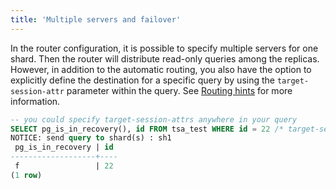 ```yaml
---
title: 'Multiple servers and failover'
---
```


In the router configuration, it is possible to specify multiple servers for one shard. Then the router will distribute read-only queries among the replicas. However, in addition to the automatic routing, you also have the option to explicitly define the destination for a specific query by using the `target-session-attr` parameter within the query. See [Routing hints](/routing/hints#target-session-attrs) for more information.

```sql
-- you could specify target-session-attrs anywhere in your query
SELECT pg_is_in_recovery(), id FROM tsa_test WHERE id = 22 /* target-session-attrs: read-write */;
NOTICE: send query to shard(s) : sh1
 pg_is_in_recovery | id 
-------------------+----
 f                 | 22
(1 row)
```